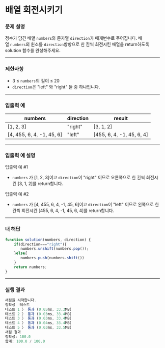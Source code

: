 # 배열 회전시키기

### **문제 설명**

정수가 담긴 배열 `numbers`와 문자열 `direction`가 매개변수로 주어집니다. 배열 `numbers`의 원소를 `direction`방향으로 한 칸씩 회전시킨 배열을 return하도록 solution 함수를 완성해주세요.

---

### 제한사항

- 3 ≤ `numbers`의 길이 ≤ 20
- `direction`은 "left" 와 "right" 둘 중 하나입니다.

---

### 입출력 예

| numbers | direction | result |
| --- | --- | --- |
| [1, 2, 3] | "right" | [3, 1, 2] |
| [4, 455, 6, 4, -1, 45, 6] | "left" | [455, 6, 4, -1, 45, 6, 4] |

---

### 입출력 예 설명

입출력 예 #1

- `numbers` 가 [1, 2, 3]이고 `direction`이 "right" 이므로 오른쪽으로 한 칸씩 회전시킨 [3, 1, 2]를 return합니다.

입출력 예 #2

- `numbers` 가 [4, 455, 6, 4, -1, 45, 6]이고 `direction`이 "left" 이므로 왼쪽으로 한 칸씩 회전시킨 [455, 6, 4, -1, 45, 6, 4]를 return합니다.

---

### 내 해답

```jsx
function solution(numbers, direction) {
    if(direction==="right"){
       numbers.unshift(numbers.pop());
    }else{
       numbers.push(numbers.shift())
    }
    return numbers;
}
```

---

### 실행 결과

```jsx
채점을 시작합니다.
정확성  테스트
테스트 1 〉	통과 (0.05ms, 33.3MB)
테스트 2 〉	통과 (0.03ms, 33.4MB)
테스트 3 〉	통과 (0.03ms, 33.4MB)
테스트 4 〉	통과 (0.04ms, 33.4MB)
테스트 5 〉	통과 (0.03ms, 33.5MB)
채점 결과
정확성: 100.0
합계: 100.0 / 100.0
```